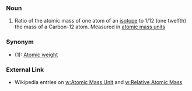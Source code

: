 ===Noun===
# Ratio of the atomic mass of one atom of an [[isotope]] to 1/12 (one twelfth) the mass of a Carbon-12 atom. Measured in [[atomic mass unit]]s

===Synonym===
*(1): [[Atomic weight]]


===External Link===
* Wikipedia entries on [[w:Atomic Mass Unit]] and [[w:Relative Atomic Mass]]